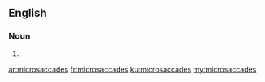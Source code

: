 ==English==

===Noun===
{{head|en|plural}}

# {{plural of|microsaccade|lang=en}}

[[ar:microsaccades]]
[[fr:microsaccades]]
[[ku:microsaccades]]
[[my:microsaccades]]